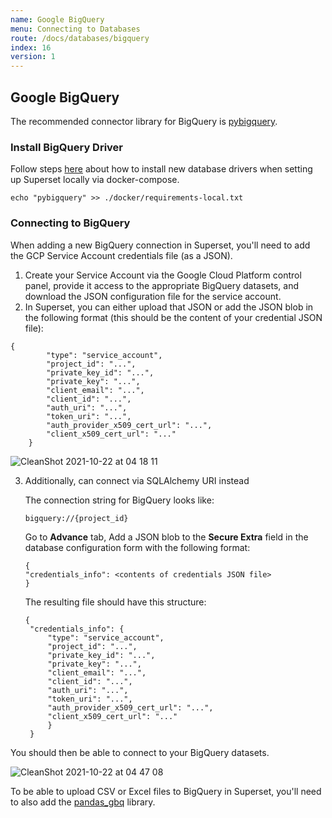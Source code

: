 ```yaml
---
name: Google BigQuery
menu: Connecting to Databases
route: /docs/databases/bigquery
index: 16
version: 1
---
```


## Google BigQuery

The recommended connector library for BigQuery is
[pybigquery](https://github.com/mxmzdlv/pybigquery).

### Install BigQuery Driver
Follow steps [here](/docs/databases/dockeradddrivers) about how to
install new database drivers when setting up Superset locally via docker-compose.
```
echo "pybigquery" >> ./docker/requirements-local.txt
```
### Connecting to BigQuery
When adding a new BigQuery connection in Superset, you'll need to add the GCP Service Account
credentials file (as a JSON).

1. Create your Service Account via the Google Cloud Platform control panel, provide it access to the
   appropriate BigQuery datasets, and download the JSON configuration file for the service account.
2. In Superset, you can either upload that JSON or add the JSON blob in the following format (this should be the content of your credential JSON file):
```
{
        "type": "service_account",
        "project_id": "...",
        "private_key_id": "...",
        "private_key": "...",
        "client_email": "...",
        "client_id": "...",
        "auth_uri": "...",
        "token_uri": "...",
        "auth_provider_x509_cert_url": "...",
        "client_x509_cert_url": "..."
    }
 ```

![CleanShot 2021-10-22 at 04 18 11](https://user-images.githubusercontent.com/52086618/138352958-a18ef9cb-8880-4ef1-88c1-452a9f1b8105.gif)


3. Additionally, can connect via SQLAlchemy URI instead

    The connection string for BigQuery looks like:

    ```
    bigquery://{project_id}
    ```
    Go to **Advance** tab, Add a JSON blob to the **Secure Extra** field in the database configuration form with
   the following format:
   ```
   {
   "credentials_info": <contents of credentials JSON file>
   }
   ```
   
   The resulting file should have this structure:
   ```
   {
    "credentials_info": {
        "type": "service_account",
        "project_id": "...",
        "private_key_id": "...",
        "private_key": "...",
        "client_email": "...",
        "client_id": "...",
        "auth_uri": "...",
        "token_uri": "...",
        "auth_provider_x509_cert_url": "...",
        "client_x509_cert_url": "..."
        }
    }
    ```

You should then be able to connect to your BigQuery datasets.

![CleanShot 2021-10-22 at 04 47 08](https://user-images.githubusercontent.com/52086618/138354340-df57f477-d3e5-42d4-b032-d901c69d2213.gif)



To be able to upload CSV or Excel files to BigQuery in Superset, you'll need to also add the
[pandas_gbq](https://github.com/pydata/pandas-gbq) library.
